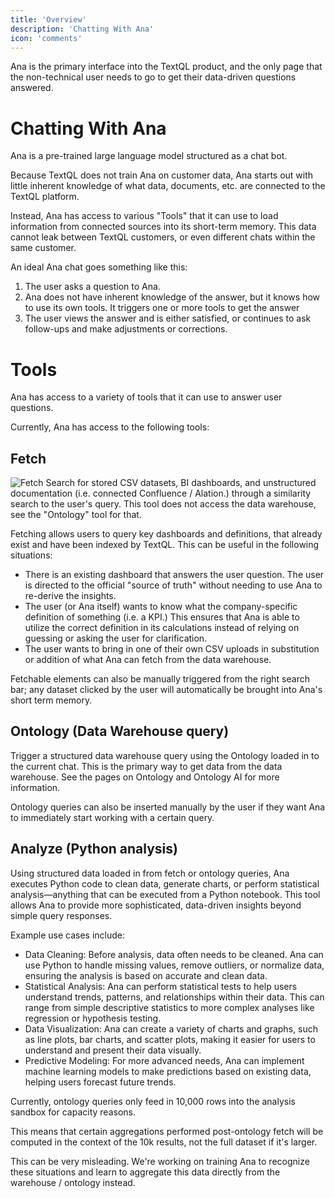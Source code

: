 ```yaml
---
title: 'Overview'
description: 'Chatting With Ana'
icon: 'comments'
---
```


Ana is the primary interface into the TextQL product, and the only page that the non-technical user needs to go to get their data-driven questions answered.

# Chatting With Ana

Ana is a pre-trained large language model structured as a chat bot. 

Because TextQL does not train Ana on customer data, Ana starts out with little inherent knowledge of what data, documents, etc. are connected to the TextQL platform. 

Instead, Ana has access to various "Tools" that it can use to load information from connected sources into its short-term memory. This data cannot leak between TextQL customers, or even different chats within the same customer.

An ideal Ana chat goes something like this:
1. The user asks a question to Ana.
2. Ana does not have inherent knowledge of the answer, but it knows how to use its own tools. It triggers one or more tools to get the answer
3. The user views the answer and is either satisfied, or continues to ask follow-ups and make adjustments or corrections.

# Tools
Ana has access to a variety of tools that it can use to answer user questions.

Currently, Ana has access to the following tools:

## Fetch
![Fetch](/images/fetch.png)
Search for stored CSV datasets, BI dashboards, and unstructured documentation (i.e. connected Confluence / Alation.) through a similarity search to the user's query. This tool does not access the data warehouse, see the "Ontology" tool for that.

Fetching allows users to query key dashboards and definitions, that already exist and have been indexed by TextQL. This can be useful in the following situations:
* There is an existing dashboard that answers the user question. The user is directed to the official "source of truth" without needing to use Ana to re-derive the insights.
* The user (or Ana itself) wants to know what the company-specific definition of something (i.e. a KPI.) This ensures that Ana is able to utilize the correct definition in its calculations instead of relying on guessing or asking the user for clarification.
* The user wants to bring in one of their own CSV uploads in substitution or addition of what Ana can fetch from the data warehouse.

Fetchable elements can also be manually triggered from the right search bar; any dataset clicked by the user will automatically be brought into Ana's short term memory.

## Ontology (Data Warehouse query)
Trigger a structured data warehouse query using the Ontology loaded in to the current chat. This is the primary way to get data from the data warehouse. See the pages on Ontology and Ontology AI for more information.

Ontology queries can also be inserted manually by the user if they want Ana to immediately start working with a certain query.

## Analyze (Python analysis)
Using structured data loaded in from fetch or ontology queries, Ana executes Python code to clean data, generate charts, or perform statistical analysis—anything that can be executed from a Python notebook. This tool allows Ana to provide more sophisticated, data-driven insights beyond simple query responses.

Example use cases include:

* Data Cleaning: Before analysis, data often needs to be cleaned. Ana can use Python to handle missing values, remove outliers, or normalize data, ensuring the analysis is based on accurate and clean data.
* Statistical Analysis: Ana can perform statistical tests to help users understand trends, patterns, and relationships within their data. This can range from simple descriptive statistics to more complex analyses like regression or hypothesis testing.
* Data Visualization: Ana can create a variety of charts and graphs, such as line plots, bar charts, and scatter plots, making it easier for users to understand and present their data visually.
* Predictive Modeling: For more advanced needs, Ana can implement machine learning models to make predictions based on existing data, helping users forecast future trends.

<Warning>
Currently, ontology queries only feed in 10,000 rows into the analysis sandbox for capacity reasons. 

This means that certain aggregations performed post-ontology fetch will be computed in the context of the 10k results, not the full dataset if it's larger.

This can be very misleading. We're working on training Ana to recognize these situations and learn to aggregate this data directly from the warehouse / ontology instead.
</Warning>